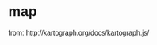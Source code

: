 # map

from: http://kartograph.org/docs/kartograph.js/

<script type="text/javascript" src="http://kartograph.org/js/jquery-1.10.2.min.js"></script>
<script type="text/javascript" src="http://kartograph.org/js/raphael-2.1.0.min.js"></script>
<script type="text/javascript" src="http://kartograph.org/js/kartograph.min.js"></script>
<style type="text/css">
body { font-family: Helvetica, Arial }
</style>
<script type="text/javascript">//<![CDATA[
window.onload=function(){
var svgUrl = 'http://kartograph.org/showcase/usa-projection/usa.svg',
    opts = { padding: 30 };
kartograph.map('#map').loadMap(svgUrl, mapLoaded, opts);
function mapLoaded(map) {
map.addLayer('layer0', {
styles: {
stroke: '#aaa',
fill: '#f6f4f2'
},
mouseenter: function(d, path) {
path.attr('fill', Math.random() < 0.5 ? '#c04' : '#04c');
},
mouseleave: function(d, path) {
path.animate({ fill: '#f6f4f2' }, 1000);
}
});
}
}//]]> 
</script>
<div id="map" class="kartograph" style="position: relative; height: 700.982px;">

</div>
  

